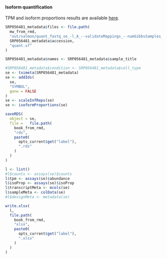 #### Isoform quantification {#resultsRnaseqSRP056481IsoformQuant}

TPM and isoform proportions results are available [here](xlsx/resultsRnaseqSRP056481IsoformQuant.xlsx).

```r
SRP056481_metadata$files <- file.path(
  mw_from_rmd,
  "out/salmon/quant_fastq_se_-l_A_--validateMappings_--numGibbsSamples_20_--gcBias_salmon-index-Rnor6-ensembl-r102/sickle/se_-t_sanger_-q_20/sra-tools/fastq-dump_se/",
  SRP056481_metadata$accession,
  "quant.sf"
)

SRP056481_metadata$names <- SRP056481_metadata$sample_title

#SRP056481_metadata$condition <- SRP056481_metadata$cell_type
se <- tximeta(SRP056481_metadata)
se <- addIds(
  se,
  "SYMBOL",
  gene = FALSE
)
se <- scaleInfReps(se)
se <- isoformProportions(se)

saveRDS(
  object = se,
  file =   file.path(
    book_from_rmd,
    "rds",
    paste0(
      opts_current$get("label"),
      ".rds"
    )
  )
)

l <- list()
#l$counts <- assays(se)$counts
l$tpm <- assays(se)$abundance
l$isoProp <- assays(se)$isoProp
l$transcriptMeta <- mcols(se)
l$sampleMeta <- colData(se)
#l$designMeta <- metadata(se)

write.xlsx(
  l,
  file.path(
    book_from_rmd,
    "xlsx",
    paste0(
      opts_current$get("label"),
      ".xlsx"
    )
  )
)
```


